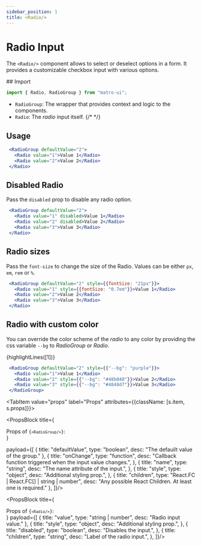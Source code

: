 ```yaml
---
sidebar_position: 1
title: <Radio/>
---
```



# Radio Input

The `<Radio/>` component allows to select or deselect options in a form. It provides a customizable checkbox input with various options.

<Sources 
  git="https://github.com/matro-ui/matro-ui/tree/main/dist/inputs/Radio"
  npmjs="https://www.npmjs.com/package/matro-ui" 
  name="radio"
/>


<div className={s.tabs}>
<Tabs className={s.parent}>
  <TabItem value="usage" label="Usage" attributes={{className: [s.item, s.usage]}}>
## Import 

```jsx
import { Radio, RadioGroup } from "matro-ui";
```
- `RadioGroup`: The wrapper that provides context and logic to the components.
- `Radio`: The <I>radio</I> input itself.
{/*  */}

 ## Usage

 ```jsx live 
  <RadioGroup defaultValue="2">
    <Radio value="1">Value 1</Radio>
    <Radio value="2">Value 2</Radio>
  </Radio>
```

 ## Disabled Radio

 Pass the <code>disabled</code> prop to disable any radio option.


 ```jsx live 
  <RadioGroup defaultValue="2">
    <Radio value="1" disabled>Value 1</Radio>
    <Radio value="2" disabled>Value 2</Radio>
    <Radio value="3">Value 3</Radio>
  </Radio>
```

 ## Radio sizes

 Pass the <code>font-size</code> to change the size of the Radio. Values can be either <code>px</code>, <code>em</code>, <code>rem</code> or <code>%</code>.


 ```jsx live 
  <RadioGroup defaultValue="2" style={{fontSize: "21px"}}>
    <Radio value="1" style={{fontSize: "0.7em"}}>Value 1</Radio>
    <Radio value="2">Value 2</Radio>
    <Radio value="3">Value 3</Radio>
  </Radio>
```

 ## Radio with custom color

 You can override the color scheme of the <I>radio</I> to any color by providing the css variable <code>--bg</code> to <I>RadioGroup</I> or <I>Radio</I>.

{highlightLines([1])}
 ```jsx live 
  <RadioGroup defaultValue="2" style={{"--bg": "purple"}}>
    <Radio value="1">Value 1</Radio>
    <Radio value="2" style={{"--bg": "#48b048"}}>Value 2</Radio>
    <Radio value="3" style={{"--bg": "#4848d7"}}>Value 3</Radio>
  </RadioGroup>
```
  </TabItem>


 <TabItem value="props" label="Props" attributes={{className: [s.item, s.props]}}>

<PropsBlock 
title={<div>Props of <code>{`<RadioGroup/>`}</code>:</div>} 

payload={[
{
  title: "defaultValue",
  type: "boolean",
  desc: "The defauilt value of the group."
},
{
  title: "onChange",
  type: "function",
  desc: "Callback function triggered when the input value changes.",
},
{
  title: "name",
  type: "string",
  desc: "The name attribute of the input.",
},
{
  title: "style",
  type: "object",
  desc: "Additional styling prop.",
},
{
  title: "children",
  type: "React.FC | React.FC[] | string | number",
  desc: "Any possible React Children. At least one <Group/> is required."
},
]}/>



<PropsBlock title={<div>Props of <code>{`<Radio/>`}</code>:</div>} payload={[
{
  title: "value",
  type: "string | number",
  desc: "Radio input value."
},
{
  title: "style",
  type: "object",
  desc: "Additional styling prop.",
},
{
  title: "disabled",
  type: "boolean",
  desc: "Disables the input.",
},
{
  title: "children",
  type: "string",
  desc: "Label of the radio input.",
},
]}/>
  </TabItem>





</Tabs>
</div>
